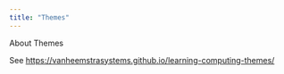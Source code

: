 ```yaml
---
title: "Themes"
---
```


About Themes

See <https://vanheemstrasystems.github.io/learning-computing-themes/>
